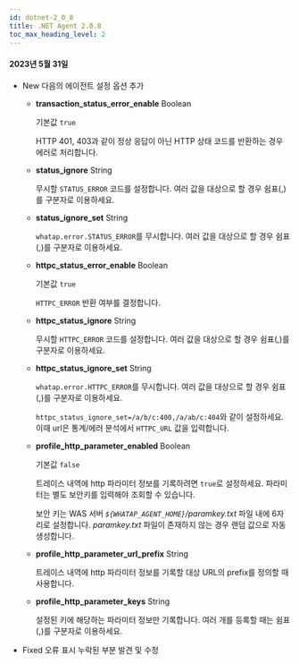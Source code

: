 ```yaml
---
id: dotnet-2_0_8
title: .NET Agent 2.0.8
toc_max_heading_level: 2
---
```


#### 2023년 5월 31일

* <Status>New</Status> 다음의 에이전트 설정 옵션 추가

  * **transaction_status_error_enable** <span class='type'>Boolean</span>
    
    기본값 `true`
    
    HTTP 401, 403과 같이 정상 응답이 아닌 HTTP 상태 코드를 반환하는 경우 에러로 처리합니다.

  * **status_ignore** <span class='type'>String</span>
    
    무시할 `STATUS_ERROR` 코드를 설정합니다. 여러 값을 대상으로 할 경우 쉼표(,)를 구분자로 이용하세요.

  * **status_ignore_set** <span class='type'>String</span>

    `whatap.error.STATUS_ERROR`를 무시합니다. 여러 값을 대상으로 할 경우 쉼표(,)를 구분자로 이용하세요.

  * **httpc_status_error_enable** <span class='type'>Boolean</span>
    
    기본값 `true`
    
    `HTTPC_ERROR` 반환 여부를 결정합니다.

  - **httpc_status_ignore** <span class='type'>String</span>

    무시할 `HTTPC_ERROR` 코드를 설정합니다. 여러 값을 대상으로 할 경우 쉼표(,)를 구분자로 이용하세요.

  - **httpc_status_ignore_set** <span class='type'>String</span>

    `whatap.error.HTTPC_ERROR`를 무시합니다. 여러 값을 대상으로 할 경우 쉼표(,)를 구분자로 이용하세요.

    `httpc_status_ignore_set=/a/b/c:400,/a/ab/c:404`와 같이 설정하세요. 이때 url은 통계/에러 분석에서 `HTTPC_URL` 값을 입력합니다.

  - **profile_http_parameter_enabled** <span class='type'>Boolean</span>
    
    기본값 `false`
    
    트레이스 내역에 http 파라미터 정보를 기록하려면 `true`로 설정하세요. 파라미터는 별도 보안키를 입력해야 조회할 수 있습니다.   
    
    보안 키는 WAS 서버 *`${WHATAP_AGENT_HOME}`/paramkey.txt* 파일 내에 6자리로 설정합니다. *paramkey.txt* 파일이 존재하지 않는 경우 랜덤 값으로 자동 생성합니다.

  - **profile_http_parameter_url_prefix** <span class='type'>String</span>
    
    트레이스 내역에 http 파라미터 정보를 기록할 대상 URL의 prefix를 정의할 때 사용합니다.

  - **profile_http_parameter_keys** <span class='type'>String</span>

    설정된 키에 해당하는 파라미터 정보만 기록합니다. 여러 개를 등록할 때는 쉼표(,)를 구분자로 이용하세요.

* <Status>Fixed</Status> 오류 표시 누락된 부분 발견 및 수정